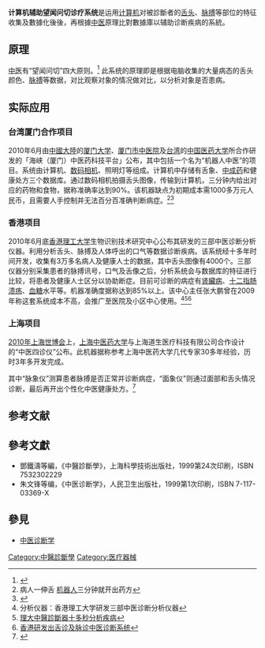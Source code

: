 {{medical}}

'''计算机辅助望闻问切诊疗系统'''是运用[[计算机|计算机]]对被診斷者的[[舌头|舌头]]、[[脉搏|脉搏]]等部位的特征收集及數據化後後，再根據[[中医|中医]]原理比對數據庫以辅助诊断疾病的系統。

==原理==
[[中医|中医]]有“望闻问切”四大原则。<ref>{{Cite web |url=http://www.ccnt.com/wisdom/zhongyi/liaofa/wwwq.htm |title=望闻问切 |accessdate=2010-07-01 |archive-date=2011-08-10 |archive-url=https://web.archive.org/web/20110810112136/http://www.ccnt.com/wisdom/zhongyi/liaofa/wwwq.htm |dead-url=yes }}</ref> 此系统的原理即是根据电脑收集的大量病态的舌头颜色、[[脈搏|脉搏]]等数据，对比观察对象的情况做对比，以分析对象是否患病。

==实际应用==
===台湾厦门合作项目===
2010年6月由[[中國大陸|中國大陸]]的[[厦门大学|厦门大学]]、[[厦门市中医院|厦门市中医院]]及[[台湾|台湾]]的[[中国医药大学|中国医药大学]]所合作研发的「海峡（厦门）中医药科技平台」公布，其中包括一个名为“机器人中医”的项目。系统由计算机、[[数码相机|数码相机]]、照明灯等组成。计算机中存储有舌象、[[中药|中成药]]和健康处方三个数据库。通过数码相机拍摄舌头图像，传输到计算机，三分钟内给出对应的药物和食物，据称准确率达到90%。该机器缺点为初期成本需1000多万元人民币，且需要人手控制并无法百分百准确判断病症。<ref>病人一伸舌 [[机器人|机器人]]三分钟就开出药方</ref><ref>{{Cite web |url=http://news.66163.com/2010-06-21/427259.shtml |title=两岸同研发"机器人中医" 海峡中医药科技平台揭牌 |access-date=2010-07-01 |archive-url=https://web.archive.org/web/20160305063620/http://news.66163.com/2010-06-21/427259.shtml |archive-date=2016-03-05 |dead-url=yes }}</ref>

===香港项目===
2010年6月底[[香港理工大学|香港理工大学]]生物识别技术研究中心公布其研发的三部中医诊断分析仪器。利用分析舌头、脉搏及人体呼出的口气等数据诊断疾病。该系统经十多年时间开发，收集有3万多名病人及健康人士的数据，其中舌头图像有4000个。三部仪器分别采集患者的脉搏讯号，口气及舌像之后，分析系统会与数据库的特征进行比较，将患者及健康人士区分以协助断症。目前可诊断的病症有[[腎臟科|肾臟病]]、[[十二指肠溃疡|十二指肠溃疡]]、[[血糖|血糖]]水平等。机器准确度据称达到85%以上。该中心主任张大鹏曾在2009年称这套系统成本不高，会推广至医院及小区中心使用。<ref> 分析仪器：香港理工大学研发三部中医诊断分析仪器</ref><ref>[http://news.hkheadline.com/dailynews/headline_news_detail_columnist.asp?id=115121 理大中醫診斷器十多秒分析疾病]</ref><ref>[http://news.ylsw.net/Article/200906/2009-06-16/8918.shtml 香港研发出舌诊及脉诊中医诊断系统]{{dead link|date=2018年1月 |bot=InternetArchiveBot |fix-attempted=yes }}</ref>

===上海项目===
[[中國2010年上海世界博覽會|2010年上海世博会]]上，[[上海中医药大学|上海中医药大学]]与上海道生医疗科技有限公司合作设计的“中医四诊仪”公布。此机器据称参考上海中医药大学几代专家30多年经验，历时3年多开发完成。

其中“脉象仪”测算患者脉搏是否正常并诊断病症，“面象仪”则通过面部和舌头情况诊断，最后再开出个性化中医健康处方。<ref>{{Cite web |url=http://scitech.people.com.cn/GB/11509768.html |title=电子中医“坐堂”世博会 可望闻问切开处方 |accessdate=2010-07-01 |archive-date=2010-05-09 |archive-url=https://web.archive.org/web/20100509045158/http://scitech.people.com.cn/GB/11509768.html |dead-url=no }}</ref>

==参考文献==
{{Reflist|2}}

==參考文獻==
{{refbegin}}
*鄧鐵濤等編，《中醫診斷學》，上海科學技術出版社，1999第24次印刷，ISBN 7532302229
*朱文锋等编，《中医诊断学》，人民卫生出版社，1999第1次印刷，ISBN 7-117-03369-X
{{refend}}

==參見==
*[[中医诊断学|中医诊断学]]

{{Chinese medicine diagnosis}}

[[Category:中醫診斷學|Category:中醫診斷學]]
[[Category:医疗器械|Category:医疗器械]]